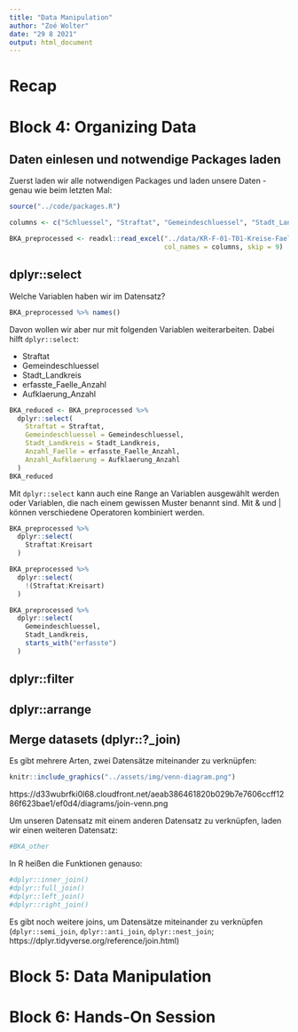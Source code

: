 ```yaml
---
title: "Data Manipulation"
author: "Zoé Wolter"
date: "29 8 2021"
output: html_document
---
```


# Recap

# Block 4: Organizing Data

## Daten einlesen und notwendige Packages laden
Zuerst laden wir alle notwendigen Packages und laden unsere Daten - genau wie beim letzten Mal:

```r
source("../code/packages.R")

columns <- c("Schluessel", "Straftat", "Gemeindeschluessel", "Stadt_Landkreis", "Kreisart", "erfasste_Faelle_Anzahl", "erfasste_Faelle_Prozent", "ef_Versuche_Anzahl", "ef_Versuche_Prozent", "Schusswaffe_gedroht", "Schusswaffe_geschossen", "Aufklaerung_Anzahl", "Aufklaerungsquote", "TV_insgesamt", "TV_maennlich", "TV_weiblich", "nd_TV_Anzahl", "nd_TV_Anteil", "Sort", "leer","GemSchl", "Gem", "EW")

BKA_preprocessed <- readxl::read_excel("../data/KR-F-01-T01-Kreise-Faelle-HZ_xls (1).xlsx", 
                                       col_names = columns, skip = 9)
```
 
## dplyr::select
Welche Variablen haben wir im Datensatz?

```r
BKA_preprocessed %>% names()
```

Davon wollen wir aber nur mit folgenden Variablen weiterarbeiten. Dabei hilft `dplyr::select`: 

- Straftat
- Gemeindeschluessel
- Stadt_Landkreis
- erfasste_Faelle_Anzahl
- Aufklaerung_Anzahl

```r
BKA_reduced <- BKA_preprocessed %>%
  dplyr::select(
    Straftat = Straftat,
    Gemeindeschluessel = Gemeindeschluessel,
    Stadt_Landkreis = Stadt_Landkreis,
    Anzahl_Faelle = erfasste_Faelle_Anzahl,
    Anzahl_Aufklaerung = Aufklaerung_Anzahl
  )
BKA_reduced
```

Mit `dplyr::select` kann auch eine Range an Variablen ausgewählt werden oder Variablen, die nach einem gewissen Muster benannt sind. Mit & und | können verschiedene Operatoren kombiniert werden.

```r
BKA_preprocessed %>%
  dplyr::select(
    Straftat:Kreisart
  )

BKA_preprocessed %>%
  dplyr::select(
    !(Straftat:Kreisart)
  )

BKA_preprocessed %>%
  dplyr::select(
    Gemeindeschluessel,
    Stadt_Landkreis,
    starts_with("erfasste")
  )
```

## dplyr::filter

## dplyr::arrange

## Merge datasets (dplyr::?_join)
Es gibt mehrere Arten, zwei Datensätze miteinander zu verknüpfen:
```r
knitr::include_graphics("../assets/img/venn-diagram.png")
```
https://d33wubrfki0l68.cloudfront.net/aeab386461820b029b7e7606ccff1286f623bae1/ef0d4/diagrams/join-venn.png


Um unseren Datensatz mit einem anderen Datensatz zu verknüpfen, laden wir einen weiteren Datensatz:

```r
#BKA_other
```

In R heißen die Funktionen genauso:

```r
#dplyr::inner_join()
#dplyr::full_join()
#dplyr::left_join()
#dplyr::right_join()
```

Es gibt noch weitere joins, um Datensätze miteinander zu verknüpfen (`dplyr::semi_join`, `dplyr::anti_join`, `dplyr::nest_join`; https://dplyr.tidyverse.org/reference/join.html)

# Block 5: Data Manipulation



# Block 6: Hands-On Session

